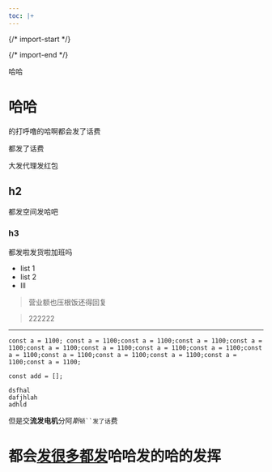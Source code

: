 ```yaml
---
toc: |+
---
```


  {/* import-start */}
  
  {/* import-end */}
   
<STitle>
哈哈
</STitle>

# 哈哈

的打呼噜的哈啊都会发了话费

都发了话费

大发代理发红包

## h2

都发空间发哈吧

### h3

都发啦发货啦加班吗

* list 1
* list 2
* lll

> 营业额也压根饭还得回复

> 222222

---

<SCodeBlock language="null" focus="" filename="js" tabid="0">

```null
const a = 1100; const a = 1100;const a = 1100;const a = 1100;const a = 1100;const a = 1100;const a = 1100;const a = 1100;const a = 1100;const a = 1100;const a = 1100;const a = 1100;const a = 1100;const a = 1100;const a = 1100;
```
</SCodeBlock>

<SCodeBlock language="null" focus="" filename="js" tabid="0">

```null
const add = [];
```
</SCodeBlock>

<SCodeBlock language="null" focus="" filename="js" tabid="0">

```null
dsfhal
dafjhlah 
adhld
```
</SCodeBlock>

但是交**流发电机**分阿*斯*``` 顿``发了话 ```费

# 都会<u>发很多都发</u>哈哈发的哈的发挥
